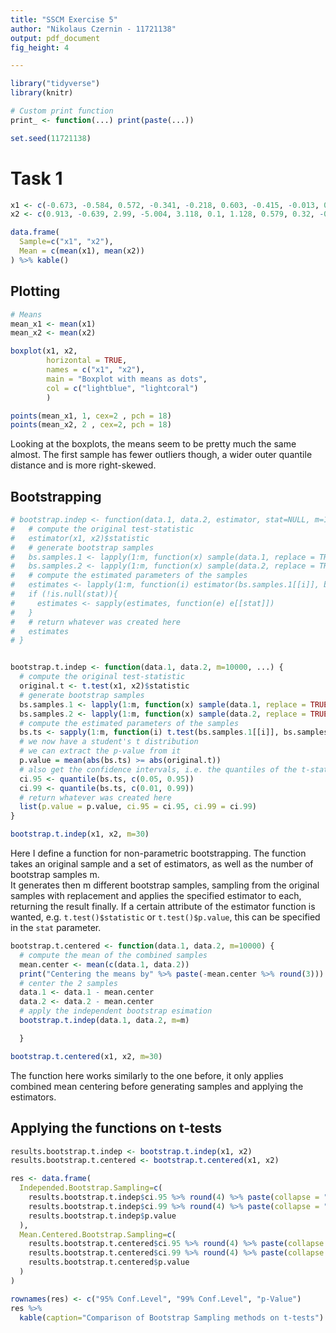 ```yaml
---
title: "SSCM Exercise 5"
author: "Nikolaus Czernin - 11721138"
output: pdf_document
fig_height: 4 

---
```


```r
library("tidyverse")
library(knitr)

# Custom print function
print_ <- function(...) print(paste(...))

set.seed(11721138)
```
# Task 1
```r
x1 <- c(-0.673, -0.584, 0.572, -0.341, -0.218, 0.603, -0.415, -0.013, 0.763, 0.804, 0.054, 1.746, -0.472, 1.638, -0.578, 0.947, -0.329, -0.188, 0.794, 0.894, -1.227, 1.059)
x2 <- c(0.913, -0.639, 2.99, -5.004, 3.118, 0.1, 1.128, 0.579, 0.32, -0.488, -0.994, -0.212, 0.413, 1.401, 0.007, 0.568, -0.005, 0.696)

data.frame(
  Sample=c("x1", "x2"), 
  Mean = c(mean(x1), mean(x2))
) %>% kable()

```

## Plotting
```r

# Means
mean_x1 <- mean(x1)
mean_x2 <- mean(x2)

boxplot(x1, x2, 
        horizontal = TRUE, 
        names = c("x1", "x2"),
        main = "Boxplot with means as dots",
        col = c("lightblue", "lightcoral")
        )

points(mean_x1, 1, cex=2 , pch = 18)
points(mean_x2, 2 , cex=2, pch = 18)


```
Looking at the boxplots, the means seem to be pretty much the same almost. 
The first sample has fewer outliers though, a wider outer quantile distance and is more 
right-skewed. 

## Bootstrapping
```r
# bootstrap.indep <- function(data.1, data.2, estimator, stat=NULL, m=10000, ...) {
#   # compute the original test-statistic
#   estimator(x1, x2)$statistic
#   # generate bootstrap samples
#   bs.samples.1 <- lapply(1:m, function(x) sample(data.1, replace = TRUE))
#   bs.samples.2 <- lapply(1:m, function(x) sample(data.2, replace = TRUE))
#   # compute the estimated parameters of the samples
#   estimates <- lapply(1:m, function(i) estimator(bs.samples.1[[i]], bs.samples.2[[i]], ...))
#   if (!is.null(stat)){
#     estimates <- sapply(estimates, function(e) e[[stat]])
#   }
#   # return whatever was created here
#   estimates
# }


bootstrap.t.indep <- function(data.1, data.2, m=10000, ...) {
  # compute the original test-statistic
  original.t <- t.test(x1, x2)$statistic
  # generate bootstrap samples
  bs.samples.1 <- lapply(1:m, function(x) sample(data.1, replace = TRUE))
  bs.samples.2 <- lapply(1:m, function(x) sample(data.2, replace = TRUE))
  # compute the estimated parameters of the samples
  bs.ts <- sapply(1:m, function(i) t.test(bs.samples.1[[i]], bs.samples.2[[i]])$statistic)
  # we now have a student's t distribution
  # we can extract the p-value from it
  p.value = mean(abs(bs.ts) >= abs(original.t))
  # also get the confidence intervals, i.e. the quantiles of the t-stats
  ci.95 <- quantile(bs.ts, c(0.05, 0.95))
  ci.99 <- quantile(bs.ts, c(0.01, 0.99))
  # return whatever was created here
  list(p.value = p.value, ci.95 = ci.95, ci.99 = ci.99)
}

bootstrap.t.indep(x1, x2, m=30)
```
Here I define a function for non-parametric bootstrapping. 
The function takes an original sample and a set of estimators, as well as the 
number of bootstrap samples m.  
It generates then m different bootstrap samples, sampling from the original samples 
with replacement and applies the specified estimator to each, returning the result finally. 
If a certain attribute of the estimator function is wanted, e.g. `t.test()$statistic` or 
`t.test()$p.value`, 
this can be specified in the `stat` parameter. 

```r
bootstrap.t.centered <- function(data.1, data.2, m=10000) {
  # compute the mean of the combined samples
  mean.center <- mean(c(data.1, data.2))
  print("Centering the means by" %>% paste(-mean.center %>% round(3)))
  # center the 2 samples
  data.1 <- data.1 - mean.center
  data.2 <- data.2 - mean.center
  # apply the independent bootstrap esimation
  bootstrap.t.indep(data.1, data.2, m=m)

  }

bootstrap.t.centered(x1, x2, m=30)

```
The function here works similarly to the one before, it only applies 
combined mean centering before generating samples and applying the estimators. 

## Applying the functions on t-tests
```r

results.bootstrap.t.indep <- bootstrap.t.indep(x1, x2)
results.bootstrap.t.centered <- bootstrap.t.centered(x1, x2)

res <- data.frame(
  Independed.Bootstrap.Sampling=c(
    results.bootstrap.t.indep$ci.95 %>% round(4) %>% paste(collapse = " - "), 
    results.bootstrap.t.indep$ci.99 %>% round(4) %>% paste(collapse = " - "),
    results.bootstrap.t.indep$p.value
  ),
  Mean.Centered.Bootstrap.Sampling=c(
    results.bootstrap.t.centered$ci.95 %>% round(4) %>% paste(collapse = " - "), 
    results.bootstrap.t.centered$ci.99 %>% round(4) %>% paste(collapse = " - "),
    results.bootstrap.t.centered$p.value
  )
) 

rownames(res) <- c("95% Conf.Level", "99% Conf.Level", "p-Value")
res %>% 
  kable(caption="Comparison of Bootstrap Sampling methods on t-tests")
  
  
  

```




